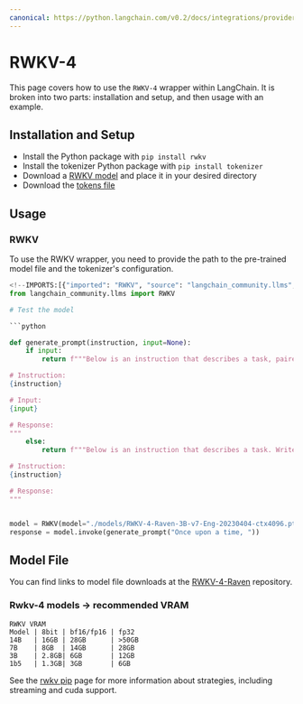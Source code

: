 ```yaml
---
canonical: https://python.langchain.com/v0.2/docs/integrations/providers/rwkv/
---
```


# RWKV-4

This page covers how to use the `RWKV-4` wrapper within LangChain.
It is broken into two parts: installation and setup, and then usage with an example.

## Installation and Setup
- Install the Python package with `pip install rwkv`
- Install the tokenizer Python package with `pip install tokenizer`
- Download a [RWKV model](https://huggingface.co/BlinkDL/rwkv-4-raven/tree/main) and place it in your desired directory
- Download the [tokens file](https://raw.githubusercontent.com/BlinkDL/ChatRWKV/main/20B_tokenizer.json)

## Usage

### RWKV

To use the RWKV wrapper, you need to provide the path to the pre-trained model file and the tokenizer's configuration.
```python
<!--IMPORTS:[{"imported": "RWKV", "source": "langchain_community.llms", "docs": "https://api.python.langchain.com/en/latest/llms/langchain_community.llms.rwkv.RWKV.html", "title": "RWKV-4"}]-->
from langchain_community.llms import RWKV

# Test the model

```python

def generate_prompt(instruction, input=None):
    if input:
        return f"""Below is an instruction that describes a task, paired with an input that provides further context. Write a response that appropriately completes the request.

# Instruction:
{instruction}

# Input:
{input}

# Response:
"""
    else:
        return f"""Below is an instruction that describes a task. Write a response that appropriately completes the request.

# Instruction:
{instruction}

# Response:
"""


model = RWKV(model="./models/RWKV-4-Raven-3B-v7-Eng-20230404-ctx4096.pth", strategy="cpu fp32", tokens_path="./rwkv/20B_tokenizer.json")
response = model.invoke(generate_prompt("Once upon a time, "))
```
## Model File

You can find links to model file downloads at the [RWKV-4-Raven](https://huggingface.co/BlinkDL/rwkv-4-raven/tree/main) repository.

### Rwkv-4 models -> recommended VRAM

```
RWKV VRAM
Model | 8bit | bf16/fp16 | fp32
14B   | 16GB | 28GB      | >50GB
7B    | 8GB  | 14GB      | 28GB
3B    | 2.8GB| 6GB       | 12GB
1b5   | 1.3GB| 3GB       | 6GB
```

See the [rwkv pip](https://pypi.org/project/rwkv/) page for more information about strategies, including streaming and cuda support.